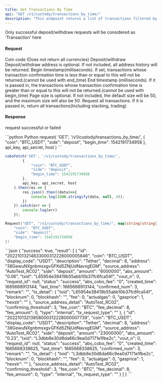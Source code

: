 ```yaml
---
title: Get Transactions By Time
api: "GET /v1/custody/transactions_by_time/"
description: "This endpoint returns a list of transactions filtered by time range, coin type, transaction side (deposit/withdraw), and address. The response includes transaction details such as transaction hash, amount, and timestamp."
---
```

<Note>Only successful deposit/withdraw requests will be considered as 'Transaction' here</Note>


#### Request
<ParamField query="coin" type="String" >Coin code (Does not return all currencies)</ParamField>
<ParamField query="side" type="enum(deposit / withdraw)" >Deposit/withdraw </ParamField>
<ParamField query="address" type="String" >Deposit/withdraw address is optional. If not included, all address history will be returned. </ParamField>
<ParamField query="begin_time" type="Long" >Begin timestamp(milliseconds). If set, transactions whose transaction confirmation time is less than or equal to this will not be returned.(cannot be used with end_time) </ParamField>
<ParamField query="end_time" type="Long" >End timestamp (milliseconds). If it is passed in, the transactions whose transaction confirmation time is greater than or equal to this will not be returned.(cannot be used with begin_time) </ParamField>
<ParamField query="limit" type="Integer" >Page size is optional. If not included, the default size will be 50, and the maximum size will also be 50.</ParamField>
<ParamField query="include_financial" type="String" >Request all transactions. If it is passed in, return all transactions(Including stacking, trading)</ParamField>


#### Response
<ResponseField name="success" type="bool">request successful or failed</ResponseField>
<ResponseField name="result" type="object[]">
  <Expandable title="object">
        <Snippet file="full_custodian_transaction_snippet.mdx" />
  </Expandable>
</ResponseField>

<RequestExample>
```python Python
request(
  'GET',
  '/v1/custody/transactions_by_time/',
  {
    "coin": "BTC_USDT",
    "side": "deposit",
    "begin_time": 1542191734958
  },
  api_key, api_secret, host
)
```

```javascript JavaScript
coboFetch('GET', '/v1/custody/transactions_by_time/',
        {
            "coin": "BTC_USDT",
            "side": "deposit",
            "begin_time": 1542191734958
        },
        api_key, api_secret, host
    ).then(res => {
        res.json().then((data)=>{
            console.log(JSON.stringify(data, null, 4));
        })
    }).catch(err => {
        console.log(err)
    });
```

```go Go
Request("GET", "/v1/custody/transactions_by_time/", map[string]string{
    "coin": "BTC_USDT",
    "side": "deposit",
    "begin_time": 1542191734958
})
```
</RequestExample>


<ResponseExample>
```json
{
  "success": true,
  "result": [
    {
        "id": "20221013214833000312228000005846",
        "coin": "BTC_USDT",
        "display_code": "USDT",
        "description": "Tether",
        "decimal": 8,
        "address": "38GewuNXgnbmsxgvGFKd5ZNjUdNavxgEGM",
        "source_address": "AutoTest_RC02",
        "side": "deposit",
        "amount": "6000000",
        "abs_amount": "0.06",
        "txid": "L65954e38419b55abb10b37fc6fca54f",
        "vout_n": 0,
        "request_id": null,
        "status": "success",
        "abs_cobo_fee": "0",
        "created_time": 1665668913144,
        "last_time": 1665668913144,
        "confirmed_num": 3,
        "remark": "",
        "tx_detail": {
            "txid": "L65954e38419b55abb10b37fc6fca54f",
            "blocknum": 0,
            "blockhash": "",
            "fee": 0,
            "actualgas": 0,
            "gasprice": 1,
            "hexstr": ""
        },
        "source_address_detail": "AutoTest_RC02",
        "confirming_threshold": 3,
        "fee_coin": "BTC",
        "fee_decimal": 8,
        "fee_amount": 0,
        "type": "internal",
        "tx_request_type": ""
    },
    {
        "id": "20221013213858000312228000007739",
        "coin": "BTC_USDT",
        "display_code": "USDT",
        "description": "Tether",
        "decimal": 8,
        "address": "38GewuNXgnbmsxgvGFKd5ZNjUdNavxgEGM",
        "source_address": "AutoTest_RC02",
        "side": "deposit",
        "amount": "23000000",
        "abs_amount": "0.23",
        "txid": "L3dbb8e30d8da66c9ea0d7171e1fbe2c",
        "vout_n": 0,
        "request_id": null,
        "status": "success",
        "abs_cobo_fee": "0",
        "created_time": 1665668338625,
        "last_time": 1665668338625,
        "confirmed_num": 3,
        "remark": "",
        "tx_detail": {
            "txid": "L3dbb8e30d8da66c9ea0d7171e1fbe2c",
            "blocknum": 0,
            "blockhash": "",
            "fee": 0,
            "actualgas": 0,
            "gasprice": 1,
            "hexstr": ""
        },
        "source_address_detail": "AutoTest_RC02",
        "confirming_threshold": 3,
        "fee_coin": "BTC",
        "fee_decimal": 8,
        "fee_amount": 0,
        "type": "internal",
        "tx_request_type": ""
    }
  ]
}
```
</ResponseExample>
